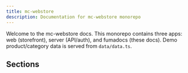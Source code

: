 ```yaml
---
title: mc-webstore
description: Documentation for mc-webstore monorepo
---
```


Welcome to the mc-webstore docs. This monorepo contains three apps: web (storefront), server (API/auth), and fumadocs (these docs). Demo product/category data is served from `data/data.ts`.

## Sections

<Cards>
  <Card title="Overview" href="/docs/overview" />
  <Card title="Getting Started" href="/docs/getting-started" />
  <Card title="Tech Stack" href="/docs/tech-stack" />
  <Card title="Development" href="/docs/development" />
</Cards>
